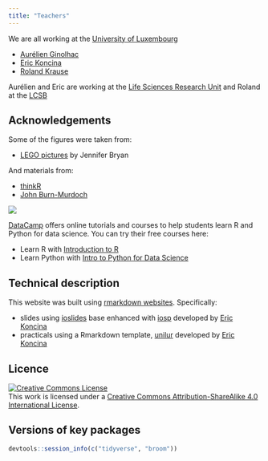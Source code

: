 ```yaml
---
title: "Teachers"
---
```



We are all working at the [University of Luxembourg](http://wwwen.uni.lu/)

- [Aurélien Ginolhac](http://wwwen.uni.lu/recherche/fstc/life_sciences_research_unit/people/aurelien_ginolhac)
- [Eric Koncina](http://wwwen.uni.lu/recherche/fstc/life_sciences_research_unit/research_areas/neuro_inflammation/people/eric_koncina)
- [Roland Krause](http://wwwen.uni.lu/lcsb/people/roland_krause)

Aurélien and Eric are working at the [Life Sciences Research Unit](http://wwwen.uni.lu/recherche/fstc/life_sciences_research_unit) 
and Roland at the [LCSB](http://wwwen.uni.lu/lcsb)


## Acknowledgements

Some of the figures were taken from:

- [LEGO pictures](https://github.com/jennybc/lego-rstats) by Jennifer Bryan

And materials from:

- [thinkR](http://www.thinkr.fr/guide-survie-ggplot2-datajournalistes/)
- [John Burn-Murdoch](http://johnburnmurdoch.github.io/slides/r-ggplot/)

[![](logo_dc_dark.png)](https://www.datacamp.com/)

[DataCamp](https://www.datacamp.com/) offers online tutorials and courses to help students learn R and Python for data science. You can try their free courses here: 

- Learn R with [Introduction to R](https://www.datacamp.com/courses/free-introduction-to-r)
- Learn Python with [Intro to Python for Data Science](https://www.datacamp.com/courses/intro-to-python-for-data-science)

## Technical description

This website was built using [rmarkdown websites](http://rmarkdown.rstudio.com/rmarkdown_websites.html). Specifically:

- slides using [ioslides](http://rmarkdown.rstudio.com/ioslides_presentation_format.html) base enhanced with  [iosp](https://github.com/koncina/iosp) developed by [Eric Koncina](http://wwwen.uni.lu/recherche/fstc/life_sciences_research_unit/research_areas/neuro_inflammation/people/eric_koncina)
- practicals using a Rmarkdown template, [unilur](https://github.com/koncina/unilur) developed by [Eric Koncina](http://wwwen.uni.lu/recherche/fstc/life_sciences_research_unit/research_areas/neuro_inflammation/people/eric_koncina)


## Licence

<a rel="license" href="http://creativecommons.org/licenses/by-sa/4.0/">
<img alt="Creative Commons License" style="border-width:0" src="https://i.creativecommons.org/l/by-sa/4.0/88x31.png" /></a><br />
This work is licensed under a <a rel="license" href="http://creativecommons.org/licenses/by-sa/4.0/">Creative Commons Attribution-ShareAlike 4.0 International License</a>.


## Versions of key packages

```r
devtools::session_info(c("tidyverse", "broom"))
```

